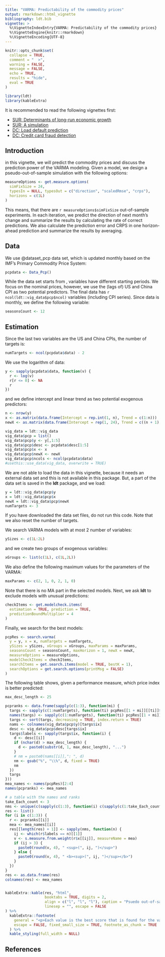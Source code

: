 ```yaml
---
title: "VARMA: Predictability of the commodity prices"
output: rmarkdown::html_vignette
bibliography: ldt.bib
vignette: >
  %\VignetteIndexEntry{VARMA: Predictability of the commodity prices}
  %\VignetteEngine{knitr::rmarkdown}
  %\VignetteEncoding{UTF-8}
---
```


```r
knitr::opts_chunk$set(
  collapse = TRUE,
  comment = "  >",
  warning = FALSE,
  message = FALSE,
  echo = TRUE,
  results = "hide",
  eval = TRUE
)
```

```r
library(ldt)
library(kableExtra)
```

It is recommended to read the following vignettes first:

- [SUR: Determinants of long-run economic growth](sur_growth.html)
- [SUR: A simulation](sur_simulation.html)
- [DC: Load default prediction](dc_default.html)
- [DC: Credit card fraud detection](dc_fraud.html)

## Introduction
in this vignette, we will predict the commodity prices and discuss the prediction power of the VARMA modeling. Given a model, we design a pseudo-out-of-sample simulation with the following options:

```r
measureOptions <- get.measure.options(
  simFixSize = 24,
  typesIn = NULL, typesOut = c("direction", "scaledRmse", "crps"),
  horizons = c(1L)
)
```

This means, that there are `r measureOptions$simFixSize` out-of-sample experiments. In each iteration, we predict the direction of next month's change and summarize the results by calculating the rate of correct predictions. We also calculate the prediction error and CRPS in one horizon-ahead prediction and summarize the results by averaging.



## Data

We use @dataset_pcp data set, which is updated monthly based on the IMF’s Primary Commodity Price System:

```r
pcpdata <- Data_Pcp()
```
 
While the data set starts from \textit{1990m1}, variables have different starting periods. We focus on the nominal prices, however, we use the (lags of) US and China CPI as two potential predictors. The final data has `r ncol(ldt::vig_data$pcp$ncol)` variables (including CPI series). Since data is monthly, we define the following variable:

```r
seasonsCount <- 12
```

## Estimation

Since the last two variables are the US and China CPIs, the number of targets is:

```r
numTargets <- ncol(pcpdata$data) - 2
```

We use the logarithm of data:

```r
y <- sapply(pcpdata$data, function(v) {
  r <- log(v)
  r[r <= 0] <- NA
  r
})
```

and we define intercept and linear trend as two potential exogenous predictors:

```r
n <- nrow(y)
x <- as.matrix(data.frame(Intercept = rep.int(1, n), Trend = c(1:n)))
newX <- as.matrix(data.frame(Intercept = rep(1, 24), Trend = c((n + 1):(n + 24))))
```

```r
vig_data = ldt::vig_data
vig_data$pcp = list()
vig_data$pcp$y <- y[,1:5]
vig_data$pcp$desc <- pcpdata$desc[1:5]
vig_data$pcp$x <- x
vig_data$pcp$newX <- newX
vig_data$pcp$ncols <- ncol(pcpdata$data)
#usethis::use_data(vig_data, overwrite = TRUE)
```

We are not able to load the data in this vignette, because it needs an external data set and this is not available in this package. But, a part of the data set is saved in the **ldt** package, and we load:
```r
y = ldt::vig_data$pcp$y
x = ldt::vig_data$pcp$x
newX = ldt::vig_data$pcp$newX
numTargets <- 3
```
If you have downloaded the data set files, do not run this code. Note that we also reset the number of targets.

We search VARMA models with at most 2 number of variables:

```r
ySizes <- c(1L:2L)
```

and we create two groups of exogenous variables:

```r
xGroups <- list(c(1L), c(1L,2L))
```

We also define the following maximum values for the parameters of the VARMA:

```r
maxParams <- c(2, 1, 0, 2, 1, 0)
```

Note that there is no MA part in the selected models. Next, we ask **ldt** to exclude models with unusual predictions:

```r
checkItems <- get.modelcheck.items(
  estimation = TRUE, prediction = TRUE,
  predictionBoundMultiplier = 4
)
```

Finally, we search for the best models:

```r

pcpRes <- search.varma(
  y = y, x = x, numTargets = numTargets,
  ySizes = ySizes, xGroups = xGroups, maxParams = maxParams,
  seasonsCount = seasonsCount, maxHorizon = 1, newX = newX,
  measureOptions = measureOptions,
  modelCheckItems = checkItems,
  searchItems = get.search.items(model = TRUE, bestK = 1),
  searchOptions = get.search.options(printMsg = FALSE)
)


```

The following table shows, given a performance measure, which price index is better predicted:

```r
max_desc_length <- 25

pcpranks <- data.frame(sapply(c(1:3), function(mi) {
  targs <- sapply(c(1:numTargets), function(ti) pcpRes[[1 + mi]][[ti]]$model$bests$best1$weight)
  names(targs) <- sapply(c(1:numTargets), function(ti) pcpRes[[1 + mi]][[ti]]$name)
  targs <- sort(targs, decreasing = TRUE, index.return = TRUE)
  nams <- colnames(vig_data$pcp$y)[targs$ix]
  desc <- vig_data$pcp$desc[targs$ix]
  targs$labels <- sapply(targs$ix, function(i) {
    d <- desc[[i]]
    if (nchar(d) > max_desc_length) {
      d <- paste0(substr(d, 1, max_desc_length), "...")
    }
    # nm = paste0(nams[[i]],": ", d)
    nm <- gsub("%", "\\%", d, fixed = TRUE)
    nm
  })
  targs
}))
mea_names <- names(pcpRes)[2:4]
names(pcpranks) <- mea_names

# a table with the names and ranks
take_Each_count <- 3
nms <- unique(c(sapply(c(1:3), function(i) c(sapply(c(1:take_Each_count), function(j) pcpranks[[i]]$labels[[j]])))))
res <- list()
for (i in c(1:3)) {
  r <- pcpranks[[i]]
  mea <- mea_names[[i]]
  res[[length(res) + 1]] <- sapply(nms, function(n) {
    ij <- which(r$labels == n)[[1]]
    v <- s.measure.from.weight(r$x[[ij]], measureName = mea)
    if (ij > 3) {
      paste0(round(v, 4), " <sup>(", ij, ")</sup>")
    } else {
      paste0(round(v, 4), " <b><sup>(", ij, ")</sup></b>")
    }
  })
}
res <- as.data.frame(res)
colnames(res) <- mea_names


kableExtra::kable(res, "html",
                  booktabs = TRUE, digits = 2,
                  align = c("l", "l", "l"), caption = "Psuedo out-of-sample scores and ranks",
                  linesep = "", escape = FALSE
) %>%
  kableExtra::footnote(
    general = "<p>Each value is the best score that is found for the variables in the row. The numbers in the parentheses indicate the rank of the values.</p>",
    escape = FALSE, fixed_small_size = TRUE, footnote_as_chunk = TRUE
  ) %>%
  kable_styling(full_width = NULL)
```

## References

